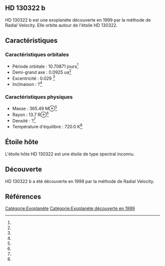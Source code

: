 == HD 130322 b ==

{{Infobox Exoplanète
| nom = HD 130322 b
| image = 
| légende = 
| étoile = HD 130322
| constellation = 
| ascension_droite = 
| déclinaison = 
| distance = ?
| type_spectral = ?
| masse = 365.49 M⊕<ref></ref>
| rayon = 13.7 R⊕<ref></ref>
| densité = ?<ref></ref>
| gravité = ?<ref></ref>
| température = 720.0 K<ref></ref>
| période = 10.70871 j<ref></ref>
| demi_grand_axe = 0.0925 ua<ref></ref>
| excentricité = 0.029 <ref></ref>
| inclinaison = ?<ref></ref>
| méthode_découverte = Radial Velocity
| date_découverte = 1999
| statut = Confirmée
}}

HD 130322 b est une exoplanète découverte en 1999 par la méthode de Radial Velocity. Elle orbite autour de l'étoile HD 130322.

== Caractéristiques ==

=== Caractéristiques orbitales ===
* Période orbitale : 10.70871 jours<ref></ref>
* Demi-grand axe : 0.0925 ua<ref></ref>
* Excentricité : 0.029 <ref></ref>
* Inclinaison : ?<ref></ref>

=== Caractéristiques physiques ===
* Masse : 365.49 M⊕<ref></ref>
* Rayon : 13.7 R⊕<ref></ref>
* Densité : ?<ref></ref>
* Température d'équilibre : 720.0 K<ref></ref>

== Étoile hôte ==

{{Infobox Étoile
| nom = HD 130322
| image = 
| légende = 
| constellation = 
| ascension_droite = 
| déclinaison = 
| distance = ?
| type_spectral = ?
| magnitude_absolue = 
| magnitude_apparente = 
| masse = ?<ref></ref>
| rayon = ?<ref></ref>
| température = ?<ref></ref>
| métallicité = ?<ref></ref>
| âge = ?<ref></ref>
}}

L'étoile hôte HD 130322 est une étoile de type spectral inconnu.

== Découverte ==

HD 130322 b a été découverte en 1999 par la méthode de Radial Velocity.

== Références ==
<references />

[[Catégorie:Exoplanète]]
[[Catégorie:Exoplanète découverte en 1999]]
